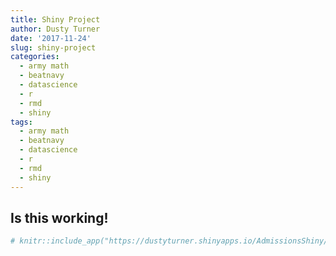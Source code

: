 ```yaml
---
title: Shiny Project
author: Dusty Turner
date: '2017-11-24'
slug: shiny-project
categories:
  - army math
  - beatnavy
  - datascience
  - r
  - rmd
  - shiny
tags:
  - army math
  - beatnavy
  - datascience
  - r
  - rmd
  - shiny
---
```


## Is this working!    

<center>
```r
# knitr::include_app("https://dustyturner.shinyapps.io/AdmissionsShiny/", height = "600px")
```
</center>